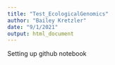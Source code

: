 ```yaml
---
title: "Test_EcologicalGenomics"
author: "Bailey Kretzler"
date: "9/1/2021"
output: html_document
---
```

Setting up github notebook